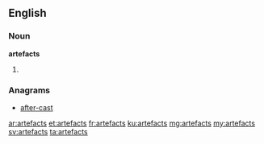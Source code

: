 ==English==

===Noun===
'''artefacts'''

# {{plural of|artefact}}

===Anagrams===
* [[after-cast#English|after-cast]]

[[ar:artefacts]]
[[et:artefacts]]
[[fr:artefacts]]
[[ku:artefacts]]
[[mg:artefacts]]
[[my:artefacts]]
[[sv:artefacts]]
[[ta:artefacts]]